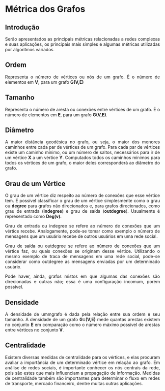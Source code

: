 ```{=html}
<style>
  body{text-align: justify}
</style>
```


::: progress
::: {.progress-bar style="width: 100%;"}
:::
:::


# Métrica dos Grafos
## Introdução

Serão apresentados as principais métricas relacionadas a redes complexas e suas aplicações, os principais mais simples e algumas métricas utilizadas por algoritmos variados.


## Ordem 

Representa o número de vértices ou nós de um grafo. È o número de elementos em **V**, para um grafo **G(V,E)**


::: progress
::: {.progress-bar style="width: 100%;"}
:::
:::

## Tamanho

Representa o número de aresta ou conexões entre vértices de um grafo. È o número de elementos em **E**, para um grafo **G(V,E)**. 


::: progress
::: {.progress-bar style="width: 100%;"}
:::
:::

## Diâmetro

A maior distância geodésica no grafo, ou seja, o maior dos menores caminhos entre cada par de vértices de um grafo. Para cada par de vértices existe um caminho mínimo, ou um número de saltos, necessários para ir de um vértice **X** a um vértice **Y**. Computados todos os caminhos mínimos para todos os vértices de um grafo, o maior deles corresponderá ao diâmetro do grafo.


::: progress
::: {.progress-bar style="width: 100%;"}
:::
:::


## Grau de um Vértice

O grau de um vértice diz respeito ao número de conexões que esse vértice tem. É possível classificar o grau de um vértice simplesmente como o grau ou **degree** para grafos não direcionados e, para grafos direcionados, como grau de entrada (**indegree**) e grau de saída (**outdegree**). Usualmente é representado como **Deg(v)**.

Grau de entrada ou indegree se refere ao número de conexões que um vértice recebe. Analogamente, pode-se tomar como exemplo o número de mensagens que um usuário recebe de outros usuários em uma rede social.

Grau de saída ou outdegree se refere ao número de conexões que um vértice faz, ou quais conexões se originam desse vértice. Utilizando o mesmo exemplo de traca de mensagens em uma rede social, pode-se considerar como outdegree as mensagens enviadas por um determinado usuário.

Pode haver, ainda, grafos mistos em que algumas das conexões são direcionadas e outras não; essa é uma configuração incomum, porém possível.


::: progress
::: {.progress-bar style="width: 100%;"}
:::
:::


## Densidade


A densidade de ummgrafo é dada pela relação entre sua ordem e seu tamanho. A densidade de um grafo **G=(V,E)** mede quantas arestas existem no conjunto **E** em comparação como o número máximo possível de arestas entre vértices no conjunto **V**. 


::: progress
::: {.progress-bar style="width: 100%;"}
:::
:::


## Centralidade

Existem diversas medidas de centralidade para os vértices, e elas procuram avaliar a importância de um determinado vértice em relação ao grafo. Em análise de redes sociais, é importante conhecer os nós centrais da rede, pois são estes que mais influenciam a propagação de informação. Medidas de centralidade também são importantes para determinar o fluxo em redes de transporte, mercado financeiro, dentre muitas outras aplicações.





::: progress
::: {.progress-bar style="width: 100%;"}
:::
:::
